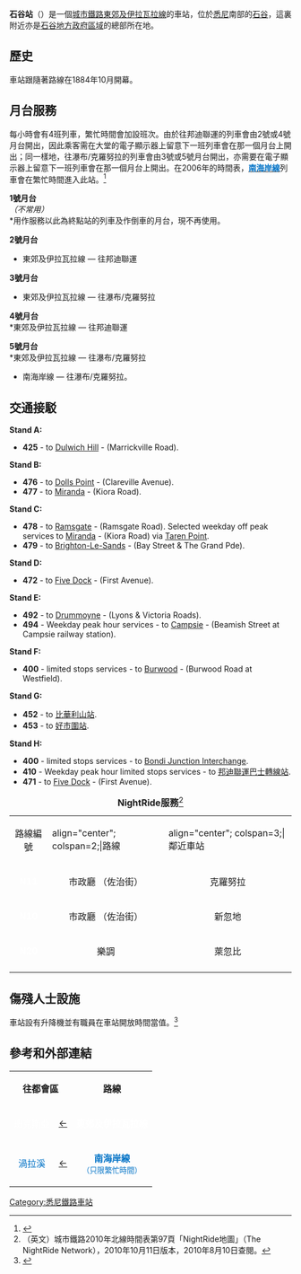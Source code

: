 {{Coor icon|w=20px|33|57|07|S|151|08|12|E|1000000}}
{{Infobox station
|name                = 石谷<br />{{lang|en|Rockdale}}
|type                = 
|style               = Sydney Trains
|image               = RockdaleRailwayStation1.jpg
|image_size          = 
|image_caption       = 2006年3月東南方向景觀
|address             = [[新南威爾士州|新南威爾士州]]{{link-en|石谷 (新南威爾士州)|Rockdale, New South Wales|石谷}}鐵路街
|country             = [[澳洲|澳洲]]
|coordinates         = {{coord|-33.952051|151.136658|region:AU-NSW_type:railwaystation|format=dms|display=inline,title}}
|elevation           = 
|distance            = 距離[[悉尼中央車站|悉尼中央車站]]10.41公里
|line                = [[東郊及伊拉瓦拉線|伊拉瓦拉線]]
|other               = 巴士
|structure           = 地面
|platform            = 5個（1個側式，2個島式）
|depth               = 
|levels              = 
|tracks              = 5條
|parking             = 
|bicycle             = 
|opened              = 1884年10月15日
|closed              = 
|rebuilt             = 
|electrified         = 是
|disabled            = 是
|code                = {{link-en|新南威爾士州鐵路車站編號列表|List of New South Wales railway station codes|RKL}}
|owned               = [[新南威爾士州鐵路局|新南威爾士州鐵路局]]
|operator            = [[悉尼列車|悉尼列車]]
|zone                = 
|status              = 有人
|former              = 
| passengers          = 每日9,830人<ref>{{cite web |author=Bureau of Transport Statistics |url=https://www.transport.nsw.gov.au/sites/default/files/media/documents/2017/Train%20Statistics%202014.pdf |title=Train Statistics 2014 |publisher=Transport NSW |accessdate=12 July 2018 |archive-date=2020-02-28 |archive-url=https://web.archive.org/web/20200228103002/https://www.transport.nsw.gov.au/sites/default/files/media/documents/2017/Train%20Statistics%202014.pdf |dead-url=no }}</ref>
| pass_year           = 2013年
| pass_rank           = 24
| pass_system         = 悉尼列車，新州鐵路
|mpassengers         = 
|services            = 
|web                 = [https://transportnsw.info/stop?q=10101335#/ Transport for NSW]
|route_map           = 
|map_state           = 
}}

'''石谷站'''（{{lang-en|Rockdale station}}）是一個[[城市鐵路|城市鐵路]][[東郊及伊拉瓦拉線|東郊及伊拉瓦拉線]]的車站，位於[[悉尼|悉尼]]南部的[[石谷_(悉尼)|石谷]]，這裏附近亦是[[石谷地方政府區域|石谷地方政府區域]]的總部所在地。

== 歷史==

車站跟隨著路線在1884年10月開幕。

== 月台服務 ==

每小時會有4班列車，繁忙時間會加設班次。由於往邦迪聯運的列車會由2號或4號月台開出，因此乘客需在大堂的電子顯示器上留意下一班列車會在那一個月台上開出；同一樣地，往瀑布/克羅努拉的列車會由3號或5號月台開出，亦需要在電子顯示器上留意下一班列車會在那一個月台上開出。在2006年的時間表，[[南海岸線|<font color=#0072c6>'''南海岸線'''</font>]]列車會在繁忙時間進入此站。<ref>{{cite web en|work=City Rail|title=2006 CityRail timetable － South Coast Line|url=http://www.cityrail.info/news/timetable2006_2.jsp?line=sc|accessdate=16 April 2009|deadurl=yes|archiveurl=https://web.archive.org/web/20080403142053/http://www.cityrail.info/news/timetable2006_2.jsp?line=sc|archivedate=2008年4月3日}}</ref>

'''1號月台'''<br />
''（不常用）''<br />
*用作服務以此為終點站的列車及作倒車的月台，現不再使用。

'''2號月台'''
*東郊及伊拉瓦拉線 — 往邦迪聯運	 

'''3號月台'''
*東郊及伊拉瓦拉線 — 往瀑布/克羅努拉

'''4號月台'''<br> 	 
*東郊及伊拉瓦拉線 — 往邦迪聯運

'''5號月台'''<br> 	 
*東郊及伊拉瓦拉線 — 往瀑布/克羅努拉
*南海岸線 — 往瀑布/克羅努拉。

== 交通接駁 ==
'''Stand A:'''

*'''425''' - to [[Dulwich_Hill,_New_South_Wales|Dulwich Hill]] - (Marrickville Road).

'''Stand B:'''

*'''476''' - to [[Dolls_Point,_New_South_Wales|Dolls Point]] - (Clareville Avenue).
*'''477''' - to [[Miranda,_New_South_Wales|Miranda]] - (Kiora Road).

'''Stand C:'''

*'''478''' - to [[Ramsgate,_New_South_Wales|Ramsgate]] - (Ramsgate Road). Selected weekday off peak services to [[Miranda,_New_South_Wales|Miranda]] - (Kiora Road) via [[Taren_Point,_New_South_Wales|Taren Point]].
*'''479''' - to [[Brighton-Le-Sands,_New_South_Wales|Brighton-Le-Sands]] - (Bay Street & The Grand Pde).

'''Stand D:'''

*'''472''' - to [[Five_Dock,_New_South_Wales|Five Dock]] - (First Avenue).

'''Stand E:'''

*'''492''' - to [[Drummoyne,_New_South_Wales|Drummoyne]] - (Lyons & Victoria Roads).
*'''494''' - Weekday peak hour services - to [[Campsie,_New_South_Wales|Campsie]] - (Beamish Street at Campsie railway station).

'''Stand F:'''

*'''400''' - limited stops services - to [[Burwood,_New_South_Wales|Burwood]] - (Burwood Road at Westfield).

'''Stand G:'''

*'''452''' - to [[比華利山火車站|比華利山站]].
*'''453''' - to [[好市圍火車站|好市圍站]].

'''Stand H:'''

*'''400''' - limited stops services - to [[Bondi_Junction_railway_station,_Sydney|Bondi Junction Interchange]].
*'''410''' - Weekday peak hour limited stops services - to [[邦迪聯運火車站|邦迪聯運巴士轉線站]].
*'''471''' - to [[Five_Dock,_New_South_Wales|Five Dock]] - (First Avenue).

{| class="wikitable"  style="margin: 1em auto 1em auto; text-align:center"
|+'''NightRide服務'''<ref>（英文）城市鐵路2010年北線時間表第97頁「NightRide地圖」（The NightRide Network），2010年10月11日版本，2010年8月10日查閱。</ref>
|-
|align="center"|路線編號
|align="center"; colspan=2;|路線
|align="center"; colspan=3;|鄰近車站
|-
|align="center" bgcolor= #CC00A0 |<span style="color: White;">'''N11'''</span>
|align="center"|市政廳 （佐治街）
|align="center"|克羅努拉</span><!-- 注释出：[[File:CityRail_logo_only.png|20px]] -->
|align="center"|阿克利夫
|align="center"|'''樂調'''
|align="center"|高嘉華<!-- 注释出：[[File:CityRail_logo_only.png|20px]] -->
|-
|align="center" bgcolor= #0072c6 |<span style="color: White;">'''N10'''</span>
|align="center"|市政廳 （佐治街）
|align="center"|新忽地</span><!-- 注释出：[[File:CityRail_logo_only.png|20px]] -->
|align="center"|阿克利夫
|align="center"|'''樂調'''
|align="center"|高嘉華<!-- 注释出：[[File:CityRail_logo_only.png|20px]] -->
|-
|align="center" bgcolor= #3D0069 |<span style="color: White;">'''N20'''</span>
|align="center"|樂調<!-- 注释出：[[File:CityRail_logo_only.png|20px]] -->
|align="center"|萊忽比</span><!-- 注释出：[[File:CityRail_logo_only.png|20px]] -->
|align="center"|-
|align="center"|'''樂調'''
|align="center"|碧士利商店
|-
|}

== 傷殘人士設施 ==

車站設有升降機並有職員在車站開放時間當值。<ref>{{cite web en|work=City Rail|title=Rockdale station facilities|url=http://www.cityrail.info/stations/station_details?stationId=74|accessdate=28 June 2009|archive-date=2010-11-25|archive-url=https://web.archive.org/web/20101125214442/http://cityrail.info/stations/station_details?stationId=74|dead-url=no}}</ref>

==參考和外部連結==

{{Mapit-AUS-suburbscale|long=151.136658|lat=-33.952051}}

<div class="references-small">
<references />
</div>

{| class="wikitable" style="margin: 1em auto 1em auto" 
|- 
|colspan=2 align="center"| '''往都會區''' ||align="center"|  '''路線''' ||colspan=2 align="center"|   '''往外城'''
|- 
|align="center" bgcolor=0072c6 | <span style="color: White;">班克斯亞</span> || align="center" bgcolor=0072c6 | [[班克斯亞車站|←]] ||align="center" bgcolor=0072c6 | <span style="color: White;">'''東郊及伊拉瓦拉線'''</span> || align="center" bgcolor=0072c6 |[[高嘉華火車站|→]]||align="center" bgcolor=0072c6 | <span style="color: White;">高嘉華</span>
|-
|align="center" bgcolor= #efefef | <span style="color: #0072c6;">渦拉溪</span> || align="center" bgcolor= #efefef | [[渦拉溪車站|←]] ||align="center" bgcolor=#efefef | <span style="color: #0072c6;">'''南海岸線'''<br /><small>（只限繁忙時間）</small></span> || align="center" bgcolor=#efefef |[[高嘉華火車站|→]]||align="center" bgcolor=#efefef | <span style="color: #0072c6;">高嘉華</span>
|}

[[Category:悉尼鐵路車站|Category:悉尼鐵路車站]]
